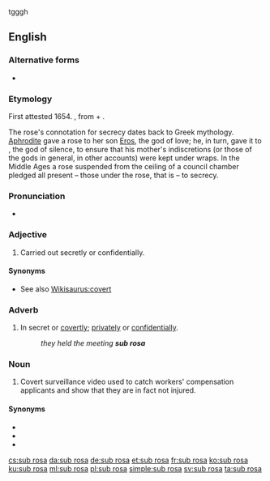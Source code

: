tgggh

==English==
{{wikipedia}}

===Alternative forms===
* {{l|en|subrosa}} {{qualifier|noun}}

===Etymology===
First attested 1654. {{borrowing|en|la|sub rosā||under the rose}}, from {{m|la|sub||under}} + {{m|la|rosā||rose}}.

The rose's connotation for secrecy dates back to Greek mythology. [[Aphrodite]] gave a rose to her son [[Eros]], the god of love; he, in turn, gave it to {{w|Harpocrates}}, the god of silence, to ensure that his mother's indiscretions (or those of the gods in general, in other accounts) were kept under wraps. In the Middle Ages a rose suspended from the ceiling of a council chamber pledged all present – those under the rose, that is – to secrecy.

===Pronunciation===
* {{IPA|/ˌsʌb.ˈɹəʊ.zə/|lang=en}}

===Adjective===
{{head|en|adjective}}

# Carried out secretly or confidentially.

====Synonyms====
* See also [[Wikisaurus:covert]]

===Adverb===
{{head|en|adverb}}

# In secret or [[covertly]]; [[privately]] or [[confidentially]].
#: ''they held the meeting '''sub rosa'''''

===Noun===
{{head|en|noun}}

# {{lb|en|slang|in workers' compensation cases}} Covert surveillance video used to catch workers' compensation applicants and show that they are in fact not injured.

====Synonyms====
* {{l|en|behind the scenes}}
* {{l|en|under the rose}}
* {{l|en|under the table}}

[[cs:sub rosa]]
[[da:sub rosa]]
[[de:sub rosa]]
[[et:sub rosa]]
[[fr:sub rosa]]
[[ko:sub rosa]]
[[ku:sub rosa]]
[[ml:sub rosa]]
[[pl:sub rosa]]
[[simple:sub rosa]]
[[sv:sub rosa]]
[[ta:sub rosa]]